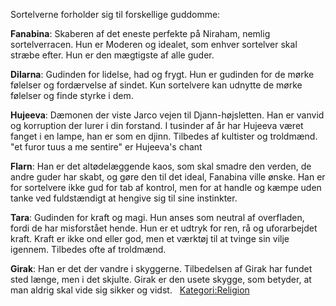{{title:De sortelviske fortolkninger af Guderne}}
{{author:undefined}}
{{timestamp:2017-09-04T15:42:39Z}}
{{copyright:De sortelviske fortolkninger af Guderne}}
Sortelverne forholder sig til forskellige guddomme:

'''Fanabina''': Skaberen af det eneste perfekte på Niraham, nemlig sortelverracen. Hun er Moderen og idealet, som enhver sortelver skal stræbe efter. Hun er den mægtigste af alle guder.

'''Dilarna''': Gudinden for lidelse, had og frygt. Hun er gudinden for de mørke følelser og fordærvelse af sindet. Kun sortelvere kan udnytte de mørke følelser og finde styrke i dem.

'''Hujeeva''': Dæmonen der viste Jarco vejen til Djann-højsletten. Han er vanvid og korruption der lurer i din forstand. I tusinder af år har Hujeeva været fanget i en lampe, han er som en djinn. Tilbedes af kultister og troldmænd. "et furor tuus a me sentire" er Hujeeva's chant

'''Flarn''': Han er det altødelæggende kaos, som skal smadre den verden, de andre guder har skabt, og gøre den til det ideal, Fanabina ville ønske. Han er for sortelvere ikke gud for tab af kontrol, men for at handle og kæmpe uden tanke ved fuldstændigt at hengive sig til sine instinkter.

'''Tara''': Gudinden for kraft og magi. Hun anses som neutral af overfladen, fordi de har misforstået hende. Hun er et udtryk for ren, rå og uforarbejdet kraft. Kraft er ikke ond eller god, men et værktøj til at tvinge sin vilje igennem. Tilbedes ofte af troldmænd.

'''Girak''': Han er det der vandre i skyggerne. Tilbedelsen af Girak har fundet sted længe, men i det skjulte. Girak er den usete skygge, som betyder, at man aldrig skal vide sig sikker og vidst.
 
[[Kategori:Religion]]